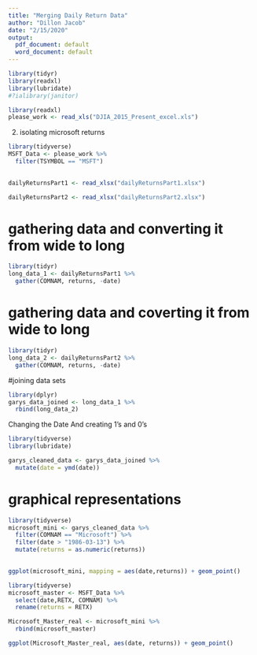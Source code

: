 ```yaml
---
title: "Merging Daily Return Data"
author: "Dillon Jacob"
date: "2/15/2020"
output:
  pdf_document: default
  word_document: default
---
```


```r
library(tidyr)
library(readxl)
library(lubridate)
#?ialibrary(janitor)
```

```r
library(readxl)
please_work <- read_xls("DJIA_2015_Present_excel.xls")
```


2) isolating microsoft returns
```r
library(tidyverse)
MSFT_Data <- please_work %>%
  filter(TSYMBOL == "MSFT") 
  
```

```r
dailyReturnsPart1 <- read_xlsx("dailyReturnsPart1.xlsx")

```


```r
dailyReturnsPart2 <- read_xlsx("dailyReturnsPart2.xlsx")
```

# gathering data and converting it from wide to long
```r
library(tidyr)
long_data_1 <- dailyReturnsPart1 %>% 
  gather(COMNAM, returns, -date)
```

# gathering data and coverting it from wide to long 
```r
library(tidyr)
long_data_2 <- dailyReturnsPart2 %>% 
  gather(COMNAM, returns, -date)
```

#joining data sets
```r
library(dplyr)
garys_data_joined <- long_data_1 %>% 
  rbind(long_data_2)
```

Changing the Date
And creating 1's and 0's
```r
library(tidyverse)
library(lubridate)

garys_cleaned_data <- garys_data_joined %>% 
  mutate(date = ymd(date)) 
```

# graphical representations
```r
library(tidyverse)
microsoft_mini <- garys_cleaned_data %>% 
  filter(COMNAM == "Microsoft") %>% 
  filter(date > "1986-03-13") %>% 
  mutate(returns = as.numeric(returns))

  
ggplot(microsoft_mini, mapping = aes(date,returns)) + geom_point()

```

```r
library(tidyverse)
microsoft_master <- MSFT_Data %>% 
  select(date,RETX, COMNAM) %>%
  rename(returns = RETX)
```

```r
Microsoft_Master_real <- microsoft_mini %>% 
  rbind(microsoft_master)

ggplot(Microsoft_Master_real, aes(date, returns)) + geom_point()
```

